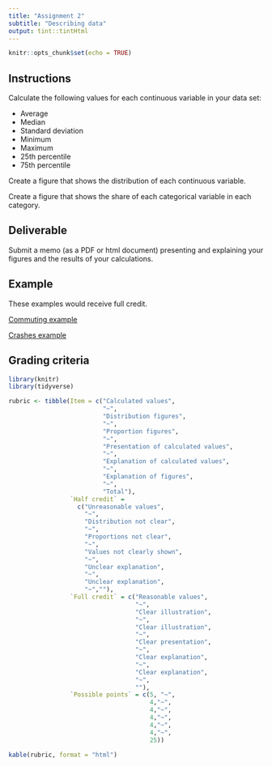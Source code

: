 ```yaml
---
title: "Assignment 2"
subtitle: "Describing data"
output: tint::tintHtml
---
```


```r
knitr::opts_chunk$set(echo = TRUE)
```

## Instructions

Calculate the following values for each continuous variable in your 
data set:

* Average
* Median
* Standard deviation
* Minimum
* Maximum
* 25th percentile
* 75th percentile

Create a figure that shows the distribution of each continuous variable.

Create a figure that shows the share of each categorical variable in each category.

## Deliverable

Submit a memo (as a PDF or html document) presenting and explaining your figures and 
the results of your calculations.

## Example

These examples would receive full credit.

[Commuting example](https://c-voulgaris.github.io/SES-5215-F22/Examples/a2-commuting.pdf){target="_blank"}

[Crashes example](https://c-voulgaris.github.io/SES-5215-F22/Examples/a2-crashes.pdf){target="_blank"}

## Grading criteria

```r
library(knitr)
library(tidyverse)

rubric <- tibble(Item = c("Calculated values",
                          "~",
                          "Distribution figures",
                          "~",
                          "Proportion figures",
                          "~",
                          "Presentation of calculated values",
                          "~",
                          "Explanation of calculated values",
                          "~",
                          "Explanation of figures",
                          "~",
                          "Total"),
                 `Half credit` = 
                   c("Unreasonable values",
                     "~",
                     "Distribution not clear",
                     "~",
                     "Proportions not clear",
                     "~",
                     "Values not clearly shown",
                     "~",
                     "Unclear explanation",
                     "~",
                     "Unclear explanation",
                     "~",""),
                 `Full credit` = c("Reasonable values",
                                   "~",
                                   "Clear illustration",
                                   "~",
                                   "Clear illustration",
                                   "~",
                                   "Clear presentation",
                                   "~",
                                   "Clear explanation",
                                   "~",
                                   "Clear explanation",
                                   "~",
                                   ""),
                 `Possible points` = c(5, "~",
                                       4,"~",
                                       4,"~",
                                       4,"~",
                                       4,"~", 
                                       4,"~",
                                       25))

kable(rubric, format = "html")
```
        